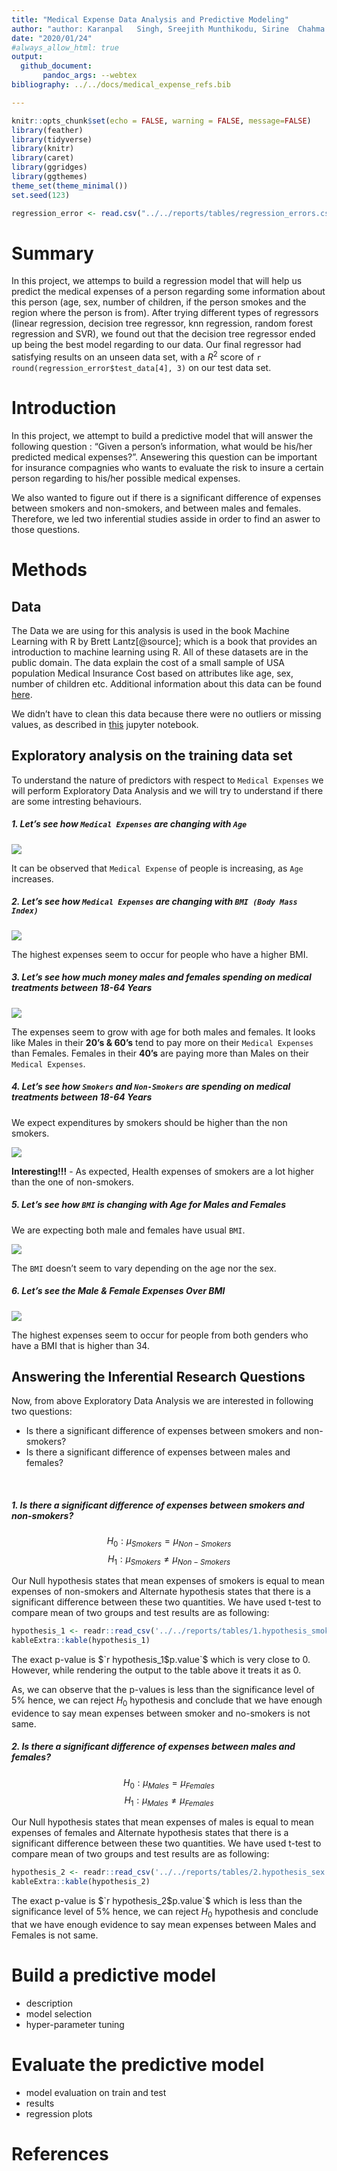 ```yaml
---
title: "Medical Expense Data Analysis and Predictive Modeling"
author: "author: Karanpal	Singh, Sreejith	Munthikodu, Sirine	Chahma </br>"
date: "2020/01/24"
#always_allow_html: true
output: 
  github_document:
       pandoc_args: --webtex
bibliography: ../../docs/medical_expense_refs.bib

---
```


```r
knitr::opts_chunk$set(echo = FALSE, warning = FALSE, message=FALSE)
library(feather)
library(tidyverse)
library(knitr)
library(caret)
library(ggridges)
library(ggthemes)
theme_set(theme_minimal())
set.seed(123)
```



```r
regression_error <- read.csv("../../reports/tables/regression_errors.csv")

```


# Summary

In this project, we attemps to build a regression model that will help us predict the medical expenses of a person regarding some information about this person (age, sex, number of children, if the person smokes and the region where the person is from). After trying different types of regressors (linear regression, decision tree regressor, knn regression, random forest regression and SVR), we found out that the decision tree regressor ended up being the best model regarding to our data. Our final regressor had satisfying results on an unseen data set, with a $R^2$ score of `r round(regression_error$test_data[4], 3)` on our test data set.

# Introduction

In this project, we attempt to build a predictive model that will answer the following question : "Given a person's information, what would be his/her predicted medical expenses?". Ansewering this question can be important for insurance compagnies who wants to evaluate the risk to insure a certain person regarding to his/her possible medical expenses. 

We also wanted to figure out if there is a significant difference of expenses between smokers and non-smokers, and between males and females. Therefore, we led two inferential studies asside in order to find an aswer to those questions.

# Methods

## Data
The Data we are using for this analysis is used in the book Machine Learning with R by Brett Lantz[@source]; which is a book that provides an introduction to machine learning using R. All of these datasets are in the public domain. The data explain the cost of a small sample of USA population Medical Insurance Cost based on attributes like age, sex, number of children etc. Additional information about this data can be found [here](https://gist.github.com/meperezcuello/82a9f1c1c473d6585e750ad2e3c05a41).

We didn't have to clean this data because there were no outliers or missing values, as described in [this](https://github.com/UBC-MDS/DSCI_522_group_401/blob/master/notebooks/EDA.ipynb) jupyter notebook.

## Exploratory analysis on the training data set 

To understand the nature of predictors with respect to `Medical Expenses` we will perform Exploratory Data Analysis and we will try to understand if there are some intresting behaviours.

##### 1. Let's see how `Medical Expenses` are changing with `Age`

<html>
<img src = '../../reports/figures/1.Expenses_VS_Age.png'>
</html>

It can be observed that `Medical Expense` of people is increasing, as `Age` increases.

##### 2. Let's see how  `Medical Expenses` are changing with `BMI (Body Mass Index)`

<html>
<img src = '../../reports/figures/2.Expenses_VS_BMI.png'>
</html>

The highest expenses seem to occur for people who have a higher BMI.

##### 3. Let's see how much money males and females spending on medical treatments between 18-64 Years

<html>
<img src = '../../reports/figures/3.Expenses_VS_Gender.png'>
</html>

The expenses seem to grow with age for both males and females. It looks like Males in their **20's & 60's** tend to pay more on their `Medical Expenses` than Females. Females in their **40's** are paying more than Males on their `Medical Expenses`.


##### 4. Let's see how `Smokers` and `Non-Smokers` are spending on medical treatments between 18-64 Years

We expect expenditures by smokers should be higher than the non smokers.

<html>
<img src = '../../reports/figures/4.Expenses_VS_Smoker.png'>
</html>

**Interesting!!!** - As expected, Health expenses of smokers are a lot higher than the one of non-smokers.

##### 5. Let's see how `BMI` is changing with Age for Males and Females

We are expecting both male and females have usual `BMI`.

<html>
<img src = '../../reports/figures/5.BMI_VS_AGE.png'>
</html>

The `BMI` doesn't seem to vary depending on the age nor the sex.

##### 6. Let's see the Male & Female Expenses Over BMI

<html>
<img src = '../../reports/figures/6.EXP_VS_BMI.png'>
</html>

The highest expenses seem to occur for people from both genders who have a BMI that is higher than 34.

## Answering the Inferential Research Questions 

Now, from above Exploratory Data Analysis we are interested in following two questions:

  - Is there a significant difference of expenses between smokers and non-smokers? 
  - Is there a significant difference of expenses between males and females?

<br> 

##### 1. Is there a significant difference of expenses between smokers and non-smokers? 

$$H_0: \mu_{Smokers} = \mu_{Non-Smokers}$$
$$H_1: \mu_{Smokers} \neq \mu_{Non-Smokers}$$

Our Null hypothesis states that mean expenses of smokers is equal to mean expenses of non-smokers and Alternate hypothesis states that there is a significant difference between these two quantities. We have used t-test to compare mean of two groups and test results are as following:

```r
hypothesis_1 <- readr::read_csv('../../reports/tables/1.hypothesis_smokers.csv')
kableExtra::kable(hypothesis_1)
```

The exact p-value is $`r hypothesis_1$p.value`$ which is very close to 0. However, while rendering the output to the table above it treats it as 0.

As, we can observe that the p-values is less than the significance level of $5\%$ hence, we can reject $H_0$ hypothesis and conclude that we have enough evidence to say mean expenses between smoker and no-smokers is not same. 

##### 2. Is there a significant difference of expenses between males and females?

$$H_0: \mu_{Males} = \mu_{Females}$$
$$H_1: \mu_{Males} \neq \mu_{Females}$$

Our Null hypothesis states that mean expenses of males is equal to mean expenses of females and Alternate hypothesis states that there is a significant difference between these two quantities. We have used t-test to compare mean of two groups and test results are as following:

```r
hypothesis_2 <- readr::read_csv('../../reports/tables/2.hypothesis_sex.csv')
kableExtra::kable(hypothesis_2)
```

The exact p-value is $`r hypothesis_2$p.value`$ which is less than the significance level of $5\%$ hence, we can reject $H_0$ hypothesis and conclude that we have enough evidence to say mean expenses between Males and Females is not same. 

# Build a predictive model 
- description
- model selection
- hyper-parameter tuning

# Evaluate the predictive model 
- model evaluation on train and test
- results
- regression plots

# References 




